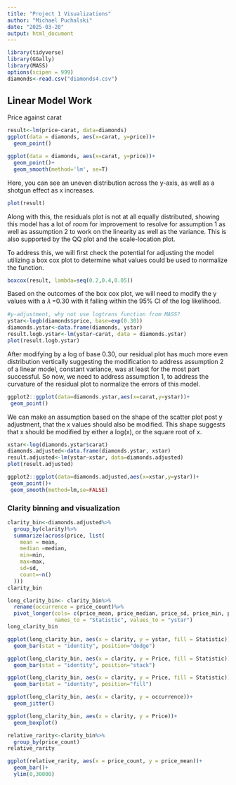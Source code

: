 ```yaml
---
title: "Project 1 Visualizations"
author: "Michael Puchalski"
date: "2025-03-20"
output: html_document
---
```


```r
library(tidyverse)
library(GGally)
library(MASS)
options(scipen = 999)
diamonds<-read.csv("diamonds4.csv")
```

## Linear Model Work

Price against carat

```r
result<-lm(price~carat, data=diamonds)
ggplot(data = diamonds, aes(x=carat, y=price))+
  geom_point()
```

```r
ggplot(data = diamonds, aes(x=carat, y=price))+
  geom_point()+
  geom_smooth(method='lm', se=T)
```

Here, you can see an uneven distribution across the y-axis, as well as a shotgun effect as x increases.

```r
plot(result)
```

Along with this, the residuals plot is not at all equally distributed, showing this model has a lot of room for improvement to resolve for assumption 1 as well as assumption 2 to work on the linearity as well as the variance. This is also supported by the QQ plot and the scale-location plot.

To address this, we will first check the potential for adjusting the model utilizing a box cox plot to determine what values could be used to normalize the function.

```r
boxcox(result, lambda=seq(0.2,0.4,0.05))
```

Based on the outcomes of the box cox plot, we will need to modify the y values with a 𝜆 =0.30 with it falling within the 95% CI of the log likelihood.

```r
#y-adjustment, why not use logtrans function from MASS?
ystar<-logb(diamonds$price, base=exp(0.30))
diamonds.ystar<-data.frame(diamonds, ystar)
result.logb.ystar<-lm(ystar~carat, data = diamonds.ystar)
plot(result.logb.ystar)
```

After modifying by a log of base 0.30, our residual plot has much more even distribution vertically suggesting the modification to address assumption 2 of a linear model, constant variance, was at least for the most part successful. So now, we need to address assumption 1, to address the curvature of the residual plot to normalize the errors of this model.

```r
ggplot2::ggplot(data=diamonds.ystar,aes(x=carat,y=ystar))+
 geom_point()
```

We can make an assumption based on the shape of the scatter plot post y adjustment, that the x values should also be modified. This shape suggests that x should be modified by either a log(x), or the square root of x.

```r
xstar<-log(diamonds.ystar$carat)
diamonds.adjusted<-data.frame(diamonds.ystar, xstar)
result.adjusted<-lm(ystar~xstar, data=diamonds.adjusted)
plot(result.adjusted)
```

```r
ggplot2::ggplot(data=diamonds.adjusted,aes(x=xstar,y=ystar))+
 geom_point()+
 geom_smooth(method=lm,se=FALSE)
```

### Clarity binning and visualization

```r
clarity_bin<-diamonds.adjusted%>%
  group_by(clarity)%>%
  summarize(across(price, list(
    mean = mean,
    median =median,
    min=min,
    max=max,
    sd=sd,
    count=~n()
  )))
clarity_bin
```

```r
long_clarity_bin<- clarity_bin%>%
  rename(occurrence = price_count)%>%
  pivot_longer(cols= c(price_mean, price_median, price_sd, price_min, price_max, occurrence),
               names_to = "Statistic", values_to = "ystar")
long_clarity_bin
```

```r
ggplot(long_clarity_bin, aes(x = clarity, y = ystar, fill = Statistic))+
  geom_bar(stat = "identity", position="dodge")
```

```r
ggplot(long_clarity_bin, aes(x = clarity, y = Price, fill = Statistic))+
  geom_bar(stat = "identity", position="stack")
```

```r
ggplot(long_clarity_bin, aes(x = clarity, y = Price, fill = Statistic))+
  geom_bar(stat = "identity", position="fill")
```

```r
ggplot(long_clarity_bin, aes(x = clarity, y = occurrence))+
  geom_jitter()
```

```r
ggplot(long_clarity_bin, aes(x = clarity, y = Price))+
  geom_boxplot()
```

```r
relative_rarity<-clarity_bin%>%
  group_by(price_count)
relative_rarity
```

```r
ggplot(relative_rarity, aes(x = price_count, y = price_mean))+
  geom_bar()+
  ylim(0,30000)
```
